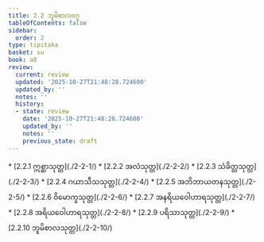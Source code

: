 ```yaml
---
title: 2.2 ဘူမိစာလဝဂ္ဂ
tableOfContents: false
sidebar:
  order: 2
type: tipitaka
basket: su
book: a8
review:
  current: review
  updated: '2025-10-27T21:48:28.724600'
  updated_by: ''
  notes: ''
  history:
  - state: review
    date: '2025-10-27T21:48:28.724600'
    updated_by: ''
    notes: ''
    previous_state: draft
---
```



<ReviewStatus review={frontmatter.review} showDetails={true} />

<HypothesisAnnotation frontmatter={frontmatter} />

<DynamicBreadcrumb />



<TableOfContents book="a8" section="2.2">
* [2.2.1 ဣစ္ဆာသုတ္တ](./2-2-1/)
* [2.2.2 အလံသုတ္တ](./2-2-2/)
* [2.2.3 သံခိတ္တသုတ္တ](./2-2-3/)
* [2.2.4 ဂယာသီသသုတ္တ](./2-2-4/)
* [2.2.5 အဘိဘာယတနသုတ္တ](./2-2-5/)
* [2.2.6 ဝိမောက္ခသုတ္တ](./2-2-6/)
* [2.2.7 အနရိယဝေါဟာရသုတ္တ](./2-2-7/)
* [2.2.8 အရိယဝေါဟာရသုတ္တ](./2-2-8/)
* [2.2.9 ပရိသာသုတ္တ](./2-2-9/)
* [2.2.10 ဘူမိစာလသုတ္တ](./2-2-10/)
</TableOfContents>